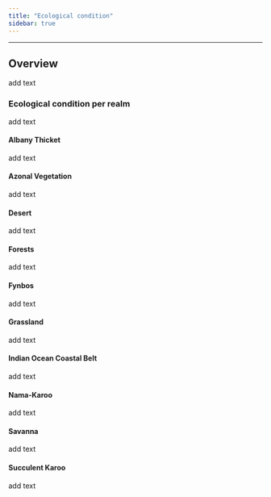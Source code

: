 ```yaml
---
title: "Ecological condition"
sidebar: true
---
```


------------------------------------------------------------------------

## Overview

add text

### Ecological condition per realm

add text

#### Albany Thicket

add text

#### Azonal Vegetation

add text

#### Desert

add text

#### Forests

add text

#### Fynbos

add text

#### Grassland

add text

#### Indian Ocean Coastal Belt

add text

#### Nama-Karoo

add text

#### Savanna

add text

#### Succulent Karoo

add text
